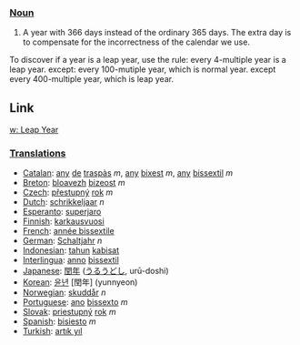 === [[Noun]] ===
# A year with 366 days instead of the ordinary 365 days. The extra day is to compensate for the incorrectness of the calendar we use.

To discover if a year is a leap year, use the rule: every 4-multiple year is a leap year. except: every 100-mutiple year, which is normal year. except every 400-multiple year, which is leap year.


== Link ==

[[w: Leap Year]]

=== [[Translation]]s ===
*[[Catalan]]: [[any]] [[de]] [[traspàs]] ''m'', [[any]] [[bixest]] ''m'', [[any]] [[bissextil]] ''m''
*[[Breton]]: [[bloavezh]] [[bizeost]] ''m''
*[[Czech]]: [[přestupný]] [[rok]] ''m''
*[[Dutch]]: [[schrikkeljaar]] ''n''
*[[Esperanto]]: [[superjaro]]
*[[Finnish]]: [[karkausvuosi]]
*[[French]]: [[année bissextile]]
*[[German]]: [[Schaltjahr]] ''n''
*[[Indonesian]]: [[tahun]] [[kabisat]]
*[[Interlingua]]: [[anno]] [[bissextil]]
*[[Japanese]]: [[閏年]] ([[うるうどし]], urū-doshi)
*[[Korean]]: [[윤년]] [閏年] (yunnyeon)
*[[Norwegian]]: [[skuddår]] ''n''
*[[Portuguese]]: [[ano]] [[bissexto]] ''m''
*[[Slovak]]: [[priestupný]] [[rok]] ''m''
*[[Spanish]]: [[bisiesto]] ''m''
*[[Turkish]]: [[artık yıl]]